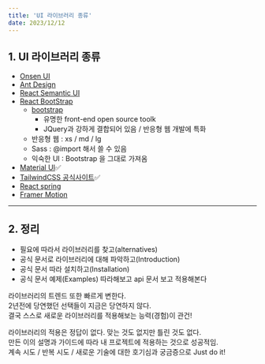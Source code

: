 ```yaml
---
title: 'UI 라이브러리 종류'
date: 2023/12/12
---
```


## 1. UI 라이브러리 종류

- [Onsen UI](https://onsen.io/)
- [Ant Design](https://ant.design/)
- [React Semantic UI](https://react.semantic-ui.com/)
- [React BootStrap](https://react-bootstrap.github.io/)
  - [bootstrap](https://getbootstrap.com/)
    - 유명한 front-end open source toolk
    - JQuery과 강하게 결합되어 있음 / 반응형 웹 개발에 특화
  - 반응형 웹 : xs / md / lg
  - Sass : @import 해서 쓸 수 있음
  - 익숙한 UI : Bootstrap 을 그대로 가져옴
- [Material UI](https://mui.com/)✅
- [TailwindCSS 공식사이트](https://tailwindcss.com)✅
- [React spring](https://www.react-spring.dev/)
- [Framer Motion](https://www.framer.com/motion/)

---

## 2. 정리

- 필요에 따라서 라이브러리를 찾고(alternatives)
- 공식 문서로 라이브러리에 대해 파악하고(Introduction)
- 공식 문서 따라 설치하고(Installation)
- 공식 문서 예제(Examples) 따라해보고 api 문서 보고 적용해본다

라이브러리의 트렌드 또한 빠르게 변한다. <br />
2년전에 당연했던 선택들이 지금은 당연하지 않다. <br />
결국 스스로 새로운 라이브러리를 적용해보는 능력(경험)이 관건!

라이브러리의 적용은 정답이 없다. 맞는 것도 없지만 틀린 것도 없다. <br />
만든 이의 설명과 가이드에 따라 내 프로젝트에 적용하는 것으로 성공적임. <br />
계속 시도 / 반복 시도 / 새로운 기술에 대한 호기심과 궁금증으로 Just do it!
